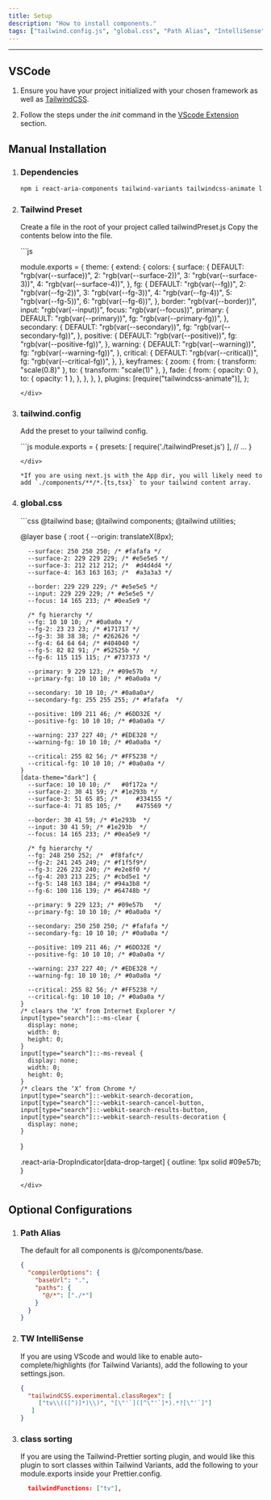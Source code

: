 ```yaml
---
title: Setup
description: "How to install components."
tags: ["tailwind.config.js", "global.css", "Path Alias", "IntelliSense", "Prettier"]
---
```

---


## VSCode

1. Ensure you have your project initialized with your chosen framework as well as [TailwindCSS](https://tailwindcss.com/docs/installation).

2. Follow the steps under the *init* command in the [VScode Extension](/docs/getting-started/vsc) section.

## Manual Installation

1. ### Dependencies

     ```bash
     npm i react-aria-components tailwind-variants tailwindcss-animate lucide-react 
     ```

2.  ### Tailwind Preset

    Create a file in the root of your project called tailwindPreset.js
    Copy the contents below into the file.

    <div class="max-h-72 overflow-y-auto no-scrollbar">
    ```js

      module.exports = {
        theme: {
           extend: {
          colors: {
            surface: {
              DEFAULT: "rgb(var(--surface))",
              2: "rgb(var(--surface-2))",
              3: "rgb(var(--surface-3))",
              4: "rgb(var(--surface-4))",
            },
            fg: {
              DEFAULT: "rgb(var(--fg))",
              2: "rgb(var(--fg-2))",
              3: "rgb(var(--fg-3))",
              4: "rgb(var(--fg-4))",
              5: "rgb(var(--fg-5))",
              6: "rgb(var(--fg-6))",
            },
            border: "rgb(var(--border))",
            input: "rgb(var(--input))",
            focus: "rgb(var(--focus))",
            primary: {
              DEFAULT: "rgb(var(--primary))",
              fg: "rgb(var(--primary-fg))",
            },
            secondary: {
              DEFAULT: "rgb(var(--secondary))",
              fg: "rgb(var(--secondary-fg))",
            },
            positive: {
              DEFAULT: "rgb(var(--positive))",
              fg: "rgb(var(--positive-fg))",
            },
            warning: {
              DEFAULT: "rgb(var(--warning))",
              fg: "rgb(var(--warning-fg))",
            },
            critical: {
              DEFAULT: "rgb(var(--critical))",
              fg: "rgb(var(--critical-fg))",
            },
          },
          keyframes: {
            zoom: {
              from: { transform: "scale(0.8)" },
              to: { transform: "scale(1)" },
            },
            fade: {
              from: { opacity: 0 },
              to: { opacity: 1 },
            },
          },
        },
      },
      plugins: [require("tailwindcss-animate")],
    };    

    
    ```
    </div>

3.  ### tailwind.config

    Add the preset to your tailwind config.

    <div class="max-h-72 overflow-y-auto no-scrollbar w-full">
    ```js
    module.exports = {
      presets: [
        require('./tailwindPreset.js')
      ],
       // ...
    }
    
    ```
    </div>

    *If you are using next.js with the App dir, you will likely need to add `./components/**/*.{ts,tsx}` to your tailwind content array.

4.  ### global.css 

    <div class="max-h-72 overflow-y-auto no-scrollbar">
    ```css
      @tailwind base;
      @tailwind components;
      @tailwind utilities;
      
      @layer base {
        :root {
          --origin: translateX(8px);
      
          --surface: 250 250 250; /* #fafafa */
          --surface-2: 229 229 229; /* #e5e5e5 */
          --surface-3: 212 212 212; /* 	#d4d4d4 */
          --surface-4: 163 163 163; /* 	#a3a3a3 */
      
          --border: 229 229 229; /* #e5e5e5 */
          --input: 229 229 229; /* #e5e5e5 */
          --focus: 14 165 233; /* #0ea5e9 */
      
          /* fg hierarchy */
          --fg: 10 10 10; /* #0a0a0a */
          --fg-2: 23 23 23; /* #171717 */
          --fg-3: 38 38 38; /* #262626 */
          --fg-4: 64 64 64; /* #404040 */
          --fg-5: 82 82 91; /* #52525b */
          --fg-6: 115 115 115; /* #737373 */
      
          --primary: 9 229 123; /* #09e57b  */
          --primary-fg: 10 10 10; /* #0a0a0a */
      
          --secondary: 10 10 10; /* #0a0a0a*/
          --secondary-fg: 255 255 255; /* #fafafa  */
      
          --positive: 109 211 46; /* #6DD32E */
          --positive-fg: 10 10 10; /* #0a0a0a */
      
          --warning: 237 227 40; /* #EDE328 */
          --warning-fg: 10 10 10; /* #0a0a0a */
      
          --critical: 255 82 56; /* #FF5238 */
          --critical-fg: 10 10 10; /* #0a0a0a */
        }
        [data-theme="dark"] {
          --surface: 10 10 10; /* 	#0f172a */
          --surface-2: 30 41 59; /* #1e293b */
          --surface-3: 51 65 85; /* 	#334155 */
          --surface-4: 71 85 105; /* 	#475569 */
      
          --border: 30 41 59; /* #1e293b  */
          --input: 30 41 59; /* #1e293b  */
          --focus: 14 165 233; /* #0ea5e9 */
      
          /* fg hierarchy */
          --fg: 248 250 252; /*  #f8fafc*/
          --fg-2: 241 245 249; /* #f1f5f9*/
          --fg-3: 226 232 240; /* #e2e8f0 */
          --fg-4: 203 213 225; /* #cbd5e1 */
          --fg-5: 148 163 184; /* #94a3b8 */
          --fg-6: 100 116 139; /* #64748b */
      
          --primary: 9 229 123; /* #09e57b   */
          --primary-fg: 10 10 10; /* #0a0a0a */
      
          --secondary: 250 250 250; /* #fafafa */
          --secondary-fg: 10 10 10; /* #0a0a0a */
      
          --positive: 109 211 46; /* #6DD32E */
          --positive-fg: 10 10 10; /* #0a0a0a */
      
          --warning: 237 227 40; /* #EDE328 */
          --warning-fg: 10 10 10; /* #0a0a0a */
      
          --critical: 255 82 56; /* #FF5238 */
          --critical-fg: 10 10 10; /* #0a0a0a */
        }
        /* clears the ‘X’ from Internet Explorer */
        input[type="search"]::-ms-clear {
          display: none;
          width: 0;
          height: 0;
        }
        input[type="search"]::-ms-reveal {
          display: none;
          width: 0;
          height: 0;
        }
        /* clears the ‘X’ from Chrome */
        input[type="search"]::-webkit-search-decoration,
        input[type="search"]::-webkit-search-cancel-button,
        input[type="search"]::-webkit-search-results-button,
        input[type="search"]::-webkit-search-results-decoration {
          display: none;
        }
      }
      
      .react-aria-DropIndicator[data-drop-target] {
        outline: 1px solid #09e57b;
      }
          
    ```
    </div>

## Optional Configurations

1. ### Path Alias

    The default for all components is @/components/base.
    ```json
    {
      "compilerOptions": {
        "baseUrl": ".",
        "paths": {
          "@/*": ["./*"]
        }
      }
    }
    ```

2.  ### TW IntelliSense

    If you are using VScode and would like to enable auto-complete/highlights (for Tailwind Variants), add the following to your settings.json.


    ```json
    {
      "tailwindCSS.experimental.classRegex": [
         ["tv\\(([^)]*)\\)", "[\"'`]([^\"'`]*).*?[\"'`]"]
       ]
    }
    ```

3.  ### class sorting

    If you are using the Tailwind-Prettier sorting plugin, and would like this plugin to sort classes within Tailwind Variants, add the following to your module.exports inside your Prettier.config.


    ```json
      tailwindFunctions: ["tv"],
    ```